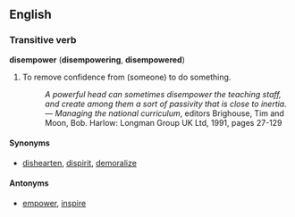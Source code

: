 ==English==
===Transitive verb===
'''disempower''' ('''disempowering''', '''disempowered''')

#To remove confidence from (someone) to do something.
#:''A powerful head can sometimes disempower the teaching staff, and create among them a sort of passivity that is close to inertia.'' &mdash; ''Managing the national curriculum'', editors Brighouse, Tim and Moon, Bob. Harlow: Longman Group UK Ltd, 1991, pages 27-129

====Synonyms====
*[[dishearten]], [[dispirit]], [[demoralize]]

====Antonyms====
*[[empower]], [[inspire]]